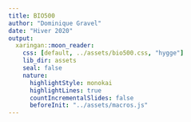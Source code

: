```yaml
---
title: BIO500
author: "Dominique Gravel"
date: "Hiver 2020"
output:
  xaringan::moon_reader:
    css: [default, ../assets/bio500.css, "hygge"]
    lib_dir: assets
    seal: false
    nature:
      highlightStyle: monokai
      highlightLines: true
      countIncrementalSlides: false
      beforeInit: "../assets/macros.js"
---
```

